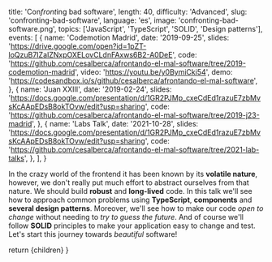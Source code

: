 
  title: 'Con*front*ing bad software',
  length: 40,
  difficulty: 'Advanced',
  slug: 'confronting-bad-software',
  language: 'es',
  image: 'confronting-bad-software.png',
  topics: ['JavaScript', 'TypeScript', 'SOLID', 'Design patterns'],
  events: [
    {
      name: 'Codemotion Madrid',
      date: '2019-09-25',
      slides: 'https://drive.google.com/open?id=1pZT-loQzuB7IZaIZNxpOXELovCLdnFAxws6B2-A0DeE',
      code: 'https://github.com/cesalberca/afrontando-el-mal-software/tree/2019-codemotion-madrid',
      video: 'https://youtu.be/y0BymiCki54',
      demo: 'https://codesandbox.io/s/github/cesalberca/afrontando-el-mal-software',
    },
    {
      name: 'Juan XXIII',
      date: '2019-02-24',
      slides: 'https://docs.google.com/presentation/d/1GR2PJMp_cxeCdEd1razuE7zbMvsKcAApEDsB8okTOvw/edit?usp=sharing',
      code: 'https://github.com/cesalberca/afrontando-el-mal-software/tree/2019-j23-madrid',
    },
    {
      name: 'Labs Talk',
      date: '2021-10-28',
      slides: 'https://docs.google.com/presentation/d/1GR2PJMp_cxeCdEd1razuE7zbMvsKcAApEDsB8okTOvw/edit?usp=sharing',
      code: 'https://github.com/cesalberca/afrontando-el-mal-software/tree/2021-lab-talks',
    },
  ],
}

In the crazy world of the frontend it has been known by its **volatile nature**, however, we don't really put much effort to abstract ourselves from that nature. We should build **robust** and **long-lived** code. In this talk we'll see how to approach common problems using **TypeScript**, **components** and **several design patterns**. Moreover, we'll see how to make our code _open to change_ without needing to _try to guess the future_. And of course we'll follow **SOLID** principles to make your application easy to change and test. Let's start this journey towards _beautiful_ software!

  return <MdxLayout slug="confronting-bad-software">{children}</MdxLayout>
}
